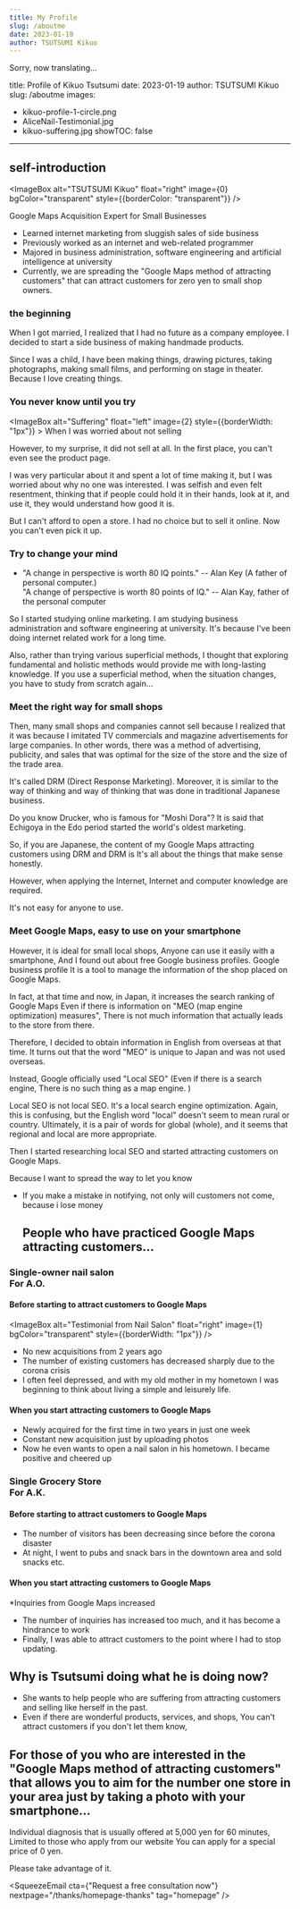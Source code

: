 ```yaml
---
title: My Profile
slug: /aboutme
date: 2023-01-19
author: TSUTSUMI Kikuo
---
```

Sorry, now translating...

title: Profile of Kikuo Tsutsumi
date: 2023-01-19
author: TSUTSUMI Kikuo
slug: /aboutme
images: 
  - kikuo-profile-1-circle.png
  - AliceNail-Testimonial.jpg
  - kikuo-suffering.jpg
showTOC: false
---
## self-introduction

<ImageBox alt="TSUTSUMI Kikuo" float="right" 
       image={0} bgColor="transparent"
       style={{borderColor: "transparent"}} />

Google Maps Acquisition Expert for Small Businesses
- Learned internet marketing from sluggish sales of side business
- Previously worked as an internet and web-related programmer
- Majored in business administration, software engineering and artificial intelligence at university
- Currently, we are spreading the "Google Maps method of attracting customers" that can attract customers for zero yen to small shop owners.

### the beginning

When I got married, I realized that I had no future as a company employee.
I decided to start a side business of making handmade products.

Since I was a child, I have been making things, drawing pictures, taking photographs, making small films, and performing on stage in theater.
Because I love creating things.

### You never know until you try

<ImageBox alt="Suffering" float="left" image={2}
	  style={{borderWidth: "1px"}} >
<footnote>When I was worried about not selling</footnote>
</ImageBox>

However, to my surprise, it did not sell at all. In the first place, you can't even see the product page.

I was very particular about it and spent a lot of time making it, but I was worried about why no one was interested.
I was selfish and even felt resentment, thinking that if people could hold it in their hands, look at it, and use it, they would understand how good it is.

But I can't afford to open a store.
I had no choice but to sell it online.
Now you can't even pick it up.

### Try to change your mind
- "A change in perspective is worth 80 IQ points." -- Alan Key (A father of personal computer.)<br/>
  "A change of perspective is worth 80 points of IQ." -- Alan Kay, father of the personal computer

So I started studying online marketing.
I am studying business administration and software engineering at university.
It's because I've been doing internet related work for a long time.

Also, rather than trying various superficial methods, I thought that exploring fundamental and holistic methods would provide me with long-lasting knowledge.
If you use a superficial method, when the situation changes, you have to study from scratch again...

### Meet the right way for small shops

Then, many small shops and companies cannot sell because
I realized that it was because I imitated TV commercials and magazine advertisements for large companies.
In other words, there was a method of advertising, publicity, and sales that was optimal for the size of the store and the size of the trade area.

It's called DRM (Direct Response Marketing).
Moreover, it is similar to the way of thinking and way of thinking that was done in traditional Japanese business.

Do you know Drucker, who is famous for "Moshi Dora"?
It is said that Echigoya in the Edo period started the world's oldest marketing.

So, if you are Japanese, the content of my Google Maps attracting customers using DRM and DRM is
It's all about the things that make sense honestly.

However, when applying the Internet,
Internet and computer knowledge are required.

It's not easy for anyone to use.

### Meet Google Maps, easy to use on your smartphone

However, it is ideal for small local shops,
Anyone can use it easily with a smartphone,
And I found out about free Google business profiles.
Google business profile
It is a tool to manage the information of the shop placed on Google Maps.

In fact, at that time and now, in Japan, it increases the search ranking of Google Maps
Even if there is information on "MEO (map engine optimization) measures",
There is not much information that actually leads to the store from there.

Therefore, I decided to obtain information in English from overseas at that time.
It turns out that the word "MEO" is unique to Japan and was not used overseas.

Instead, Google officially used "Local SEO"
(Even if there is a search engine,
There is no such thing as a map engine. )

Local SEO is not local SEO.
It's a local search engine optimization.
Again, this is confusing, but the English word "local" doesn't seem to mean rural or country.
Ultimately, it is a pair of words for global (whole), and it seems that regional and local are more appropriate.

Then I started researching local SEO and started attracting customers on Google Maps.


  Because I want to spread the way to let you know
* If you make a mistake in notifying, not only will customers not come,
  because i lose money
  ## People who have practiced Google Maps attracting customers...
### Single-owner nail salon<br/> For A.O.

#### Before starting to attract customers to Google Maps

<ImageBox alt="Testimonial from Nail Salon" float="right"
       image={1} bgColor="transparent"
       style={{borderWidth: "1px"}} />

* No new acquisitions from 2 years ago
* The number of existing customers has decreased sharply due to the corona crisis
* I often feel depressed, and with my old mother in my hometown
  I was beginning to think about living a simple and leisurely life.

#### When you start attracting customers to Google Maps

* Newly acquired for the first time in two years in just one week
* Constant new acquisition just by uploading photos
* Now he even wants to open a nail salon in his hometown.
  I became positive and cheered up

### Single Grocery Store<br/> For A.K.

#### Before starting to attract customers to Google Maps

* The number of visitors has been decreasing since before the corona disaster
* At night, I went to pubs and snack bars in the downtown area and sold snacks etc.

#### When you start attracting customers to Google Maps

*Inquiries from Google Maps increased
* The number of inquiries has increased too much, and it has become a hindrance to work
* Finally, I was able to attract customers to the point where I had to stop updating.

## Why is Tsutsumi doing what he is doing now?

* She wants to help people who are suffering from attracting customers and selling like herself in the past.
* Even if there are wonderful products, services, and shops,
  You can't attract customers if you don't let them know,

## For those of you who are interested in the "Google Maps method of attracting customers" that allows you to aim for the number one store in your area just by taking a photo with your smartphone...

Individual diagnosis that is usually offered at 5,000 yen for 60 minutes,
Limited to those who apply from our website
You can apply for a special price of 0 yen.

Please take advantage of it.

<SqueezeEmail cta={"Request a free consultation now"}
          nextpage="/thanks/homepage-thanks"
          tag="homepage"
        />
